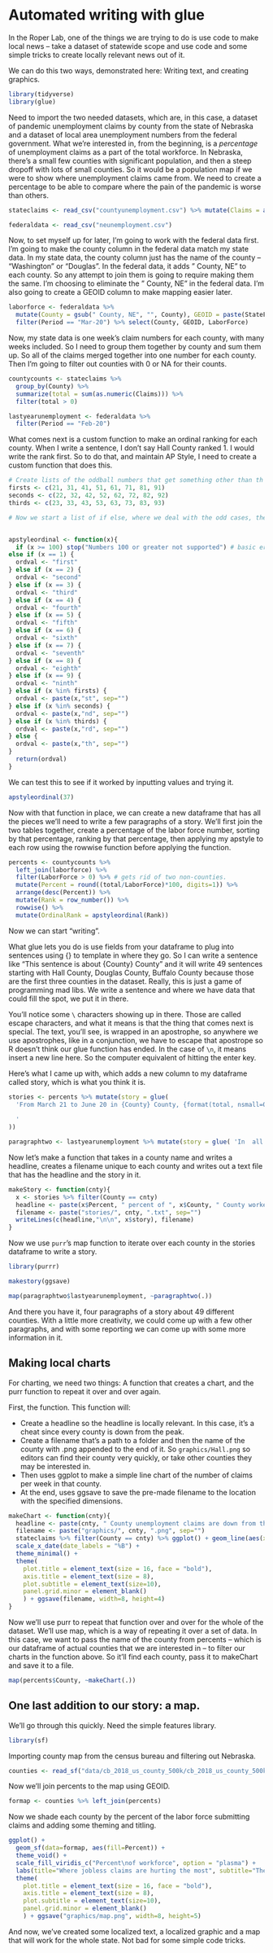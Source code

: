 # Automated writing with glue

In the Roper Lab, one of the things we are trying to do is use code to make local news -- take a dataset of statewide scope and use code and some simple tricks to create locally relevant news out of it. 

We can do this two ways, demonstrated here: Writing text, and creating graphics. 

```{r}
library(tidyverse)
library(glue)
```

Need to import the two needed datasets, which are, in this case, a dataset of pandemic unemployment claims by county from the state of Nebraska and a dataset of local area unemployment numbers from the federal government. What we're interested in, from the beginning, is a *percentage* of unemployment claims as a part of the total workforce. In Nebraska, there's a small few counties with significant population, and then a steep dropoff with lots of small counties. So it would be a population map if we were to show where unemployment claims came from. We need to create a percentage to be able to compare where the pain of the pandemic is worse than others. 

```{r}
stateclaims <- read_csv("countyunemployment.csv") %>% mutate(Claims = as.numeric(Claims))
```

```{r}
federaldata <- read_csv("neunemployment.csv")
```
Now, to set myself up for later, I'm going to work with the federal data first. I'm going to make the county column in the federal data match my state data. In my state data, the county column just has the name of the county -- "Washington" or "Douglas". In the federal data, it adds " County, NE" to each county. So any attempt to join them is going to require making them the same. I'm choosing to eliminate the " County, NE" in the federal data. I'm also going to create a GEOID column to make mapping easier later.

```{r}
laborforce <- federaldata %>% 
  mutate(County = gsub(" County, NE", "", County), GEOID = paste(StateFIPS, CountyFIPS, sep="")) %>% 
  filter(Period == "Mar-20") %>% select(County, GEOID, LaborForce) 
```

Now, my state data is one week's claim numbers for each county, with many weeks included. So I need to group them together by county and sum them up. So all of the claims merged together into one number for each county. Then I'm going to filter out counties with 0 or NA for their counts. 

```{r}
countycounts <- stateclaims %>% 
  group_by(County) %>% 
  summarize(total = sum(as.numeric(Claims))) %>% 
  filter(total > 0)
```
```{r}
lastyearunemployment <- federaldata %>% 
  filter(Period == "Feb-20")
```

What comes next is a custom function to make an ordinal ranking for each county. When I write a sentence, I don't say Hall County ranked 1. I would write the rank first. So to do that, and maintain AP Style, I need to create a custom function that does this. 

```{r}
# Create lists of the oddball numbers that get something other than th
firsts <- c(21, 31, 41, 51, 61, 71, 81, 91)
seconds <- c(22, 32, 42, 52, 62, 72, 82, 92)
thirds <- c(23, 33, 43, 53, 63, 73, 83, 93)

# Now we start a list of if else, where we deal with the odd cases, then the lists, then all the other numbers with th


apstyleordinal <- function(x){
  if (x >= 100) stop("Numbers 100 or greater not supported") # basic error trapping
else if (x == 1) {
  ordval <- "first"
} else if (x == 2) {
  ordval <- "second"
} else if (x == 3) {
  ordval <- "third"
} else if (x == 4) {
  ordval <- "fourth"
} else if (x == 5) {
  ordval <- "fifth"
} else if (x == 6) {
  ordval <- "sixth"
} else if (x == 7) {
  ordval <- "seventh"
} else if (x == 8) {
  ordval <- "eighth"
} else if (x == 9) {
  ordval <- "ninth"
} else if (x %in% firsts) {
  ordval <- paste(x,"st", sep="")
} else if (x %in% seconds) {
  ordval <- paste(x,"nd", sep="")
} else if (x %in% thirds) {
  ordval <- paste(x,"rd", sep="")
} else {
  ordval <- paste(x,"th", sep="")
}
  return(ordval)
}
```

We can test this to see if it worked by inputting values and trying it. 

```{r}
apstyleordinal(37)
```

Now with that function in place, we can create a new dataframe that has all the pieces we'll need to write a few paragraphs of a story. We'll first join the two tables together, create a percentage of the labor force number, sorting by that percentage, ranking by that percentage, then applying my apstyle to each row using the rowwise function before applying the function.

```{r}
percents <- countycounts %>% 
  left_join(laborforce) %>% 
  filter(LaborForce > 0) %>% # gets rid of two non-counties.
  mutate(Percent = round((total/LaborForce)*100, digits=1)) %>% 
  arrange(desc(Percent)) %>% 
  mutate(Rank = row_number()) %>% 
  rowwise() %>% 
  mutate(OrdinalRank = apstyleordinal(Rank))
```

Now we can start "writing". 

What glue lets you do is use fields from your dataframe to plug into sentences using {} to template in where they go. So I can write a sentence like "This sentence is about {County} County" and it will write 49 sentences starting with Hall County, Douglas County, Buffalo County because those are the first three counties in the dataset. Really, this is just a game of programming mad libs. We write a sentence and where we have data that could fill the spot, we put it in there. 

You'll notice some `\` characters showing up in there. Those are called escape characters, and what it means is that the thing that comes next is special. The text, you'll see, is wrapped in an apostrophe, so anywhere we use apostrophes, like in a conjunction, we have to escape that apostrope so R doesn't think our glue function has ended. In the case of `\n`, it means insert a new line here. So the computer equivalent of hitting the enter key. 

Here's what I came up with, which adds a new column to my dataframe called story, which is what you think it is. 

```{r}
stories <- percents %>% mutate(story = glue(
  'From March 21 to June 20 in {County} County, {format(total, nsmall=0, big.mark=",")} people made unemployment claims. That\'s {Percent} percent of the county\'s labor force, according to a US Department of Labor estimate of the number of workers from March.\n\nWhen compared to the 49 other counties in the state where the Nebraska Department of Labor provided local data, {County} County ranks {OrdinalRank}.\n\nThe situation, though, is likely worse.\n\nThe numbers don\'t include 253 claims from counties with too few claims to preserve privacy rules. But those are dwarfed by the more than 16,000 claims where the department doesn\'t know which county it came from yet. Unknown would be the third largest county by claims. 
  
  '
))
```

```{r}
paragraphtwo <- lastyearunemployment %>% mutate(story = glue( 'In  all of the 49 counties tested, the unemployment rate increased during the pandemic. In February of this year, {County} County had an unemployment rate of {Percent} percent.' ))
```

Now let's make a function that takes in a county name and writes a headline, creates a filename unique to each county and writes out a text file that has the headline and the story in it.

```{r}
makeStory <- function(cnty){
  x <- stories %>% filter(County == cnty)
  headline <- paste(x$Percent, " percent of ", x$County, " County workers have claimed unemployment during pandemic", sep="")
  filename <- paste("stories/", cnty, ".txt", sep="")
  writeLines(c(headline,"\n\n", x$story), filename)
}
```

Now we use `purr`'s map function to iterate over each county in the stories dataframe to write a story. 
```{r}
library(purrr)
```
```{r}
makestory(ggsave)
```

```{r}
map(paragraphtwo$lastyearunemployment, ~paragraphtwo(.))
```

And there you have it, four paragraphs of a story about 49 different counties. With a little more creativity, we could come up with a few other paragraphs, and with some reporting we can come up with some more information in it.

## Making local charts

For charting, we need two things: A function that creates a chart, and the purr function to repeat it over and over again. 

First, the function. This function will:

* Create a headline so the headline is locally relevant. In this case, it's a cheat since every county is down from the peak. 
* Create a filename that's a path to a folder and then the name of the county with .png appended to the end of it. So `graphics/Hall.png` so editors can find their county very quickly, or take other counties they may be interested in. 
* Then uses ggplot to make a simple line chart of the number of claims per week in that county. 
* At the end, uses ggsave to save the pre-made filename to the location with the specified dimensions. 

```{r}
makeChart <- function(cnty){
  headline <- paste(cnty, " County unemployment claims are down from the peak", sep="")
  filename <- paste("graphics/", cnty, ".png", sep="")
  stateclaims %>% filter(County == cnty) %>% ggplot() + geom_line(aes(x=Date, y=Claims, group=1)) + labs(title=headline, subtitle = "More unemployment claims have been filed in 2020 than any other year on record in Nebraska", x="", y="Claims", caption = "Source: Nebraska Department of Labor | Graphic by Nebraska News Service") +
  scale_x_date(date_labels = "%B") + 
  theme_minimal() + 
  theme(
    plot.title = element_text(size = 16, face = "bold"),
    axis.title = element_text(size = 8), 
    plot.subtitle = element_text(size=10), 
    panel.grid.minor = element_blank()
    ) + ggsave(filename, width=8, height=4)
}
```

Now we'll use purr to repeat that function over and over for the whole of the dataset. We'll use map, which is a way of repeating it over a set of data. In this case, we want to pass the name of the county from percents -- which is our dataframe of actual counties that we are interested in -- to filter our charts in the function above. So it'll find each county, pass it to makeChart and save it to a file. 

```{r}
map(percents$County, ~makeChart(.))
```

## One last addition to our story: a map.

We'll go through this quickly. Need the simple features library. 
```{r}
library(sf)
```

Importing county map from the census bureau and filtering out Nebraska. 

```{r}
counties <- read_sf("data/cb_2018_us_county_500k/cb_2018_us_county_500k.shp") %>% filter(STATEFP == 31)
```

Now we'll join percents to the map using GEOID. 

```{r}
formap <- counties %>% left_join(percents)
```

Now we shade each county by the percent of the labor force submitting claims and adding some theming and titling. 

```{r}
ggplot() + 
  geom_sf(data=formap, aes(fill=Percent)) + 
  theme_void() + 
  scale_fill_viridis_c("Percent\nof workforce", option = "plasma") + 
  labs(title="Where jobless claims are hurting the most", subtitle="The first look at local unemployment data shows unemployment mirrors virus hotspots.", caption="Source: Nebraska Department of Labor | Map by the Nebraska News Service") + 
  theme(
    plot.title = element_text(size = 16, face = "bold"),
    axis.title = element_text(size = 8), 
    plot.subtitle = element_text(size=10), 
    panel.grid.minor = element_blank()
    ) + ggsave("graphics/map.png", width=8, height=5)
```

And now, we've created some localized text, a localized graphic and a map that will work for the whole state. Not bad for some simple code tricks. 
